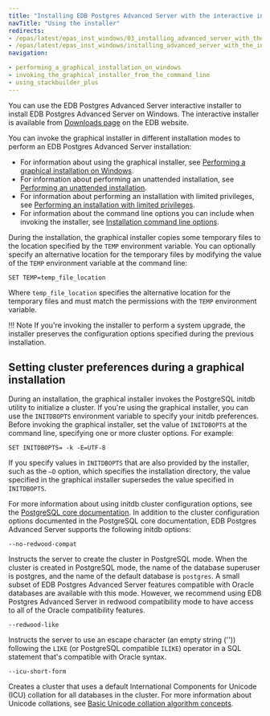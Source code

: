```yaml
---
title: "Installing EDB Postgres Advanced Server with the interactive installer"
navTitle: "Using the installer"
redirects:
- /epas/latest/epas_inst_windows/03_installing_advanced_server_with_the_interactive_installer/
- /epas/latest/epas_inst_windows/installing_advanced_server_with_the_interactive_installer/
navigation:

- performing_a_graphical_installation_on_windows
- invoking_the_graphical_installer_from_the_command_line
- using_stackbuilder_plus
---
```


<div id="installing_advanced_server_with_the_interactive_installer" class="registered_link"></div>

You can use the EDB Postgres Advanced Server interactive installer to install EDB Postgres Advanced Server on Windows. The interactive installer is available from [Downloads page](https://www.enterprisedb.com/advanced-downloads) on the EDB website.

You can invoke the graphical installer in different installation modes to perform an EDB Postgres Advanced Server installation:

-   For information about using the graphical installer, see [Performing a graphical installation on Windows](performing_a_graphical_installation_on_windows/#performing_a_graphical_installation_on_windows).
-   For information about performing an unattended installation, see [Performing an unattended installation](invoking_the_graphical_installer_from_the_command_line/performing_an_unattended_installation/#performing_an_unattended_installation).
-   For information about performing an installation with limited privileges, see [Performing an installation with limited privileges](invoking_the_graphical_installer_from_the_command_line/performing_an_installation_with_limited_privileges/#performing_an_installation_with_limited_privileges).
-   For information about the command line options you can include when invoking the installer, see [Installation command line options](invoking_the_graphical_installer_from_the_command_line/reference_command_line_options/#reference_command_line_options).

During the installation, the graphical installer copies some temporary files to the location specified by the `TEMP` environment variable. You can optionally specify an alternative location for the temporary files by modifying the value of the `TEMP` environment variable at the command line:

```text
SET TEMP=temp_file_location
```

Where `temp_file_location` specifies the alternative location for the temporary files and must match the permissions with the `TEMP` environment variable.

!!! Note
    If you're invoking the installer to perform a system upgrade, the installer preserves the configuration options specified during the previous installation.

## Setting cluster preferences during a graphical installation

During an installation, the graphical installer invokes the PostgreSQL initdb utility to initialize a cluster. If you're using the graphical installer, you can use the `INITDBOPTS` environment variable to specify your initdb preferences. Before invoking the graphical installer, set the value of `INITDBOPTS` at the command line, specifying one or more cluster options. For example:

```text
SET INITDBOPTS= -k -E=UTF-8
```

If you specify values in `INITDBOPTS` that are also provided by the installer, such as the `–D` option, which specifies the installation directory, the value specified in the graphical installer supersedes the value specified in `INITDBOPTS`.

For more information about using initdb cluster configuration options, see the [PostgreSQL core documentation](https://www.postgresql.org/docs/current/static/app-initdb.html). In addition to the cluster configuration options documented in the PostgreSQL core documentation, EDB Postgres Advanced Server supports the following initdb options:

`--no-redwood-compat`

Instructs the server to create the cluster in PostgreSQL mode. When the cluster is created in PostgreSQL mode, the name of the database superuser is postgres, and the name of the default database is `postgres`. A small subset of EDB Postgres Advanced Server features compatible with Oracle databases are available with this mode. However, we recommend using EDB Postgres Advanced Server in redwood compatibility mode to have access to all of the Oracle compatibility features.

`--redwood-like`

Instructs the server to use an escape character (an empty string ('')) following the `LIKE` (or PostgreSQL compatible `ILIKE`) operator in a SQL statement that's compatible with Oracle syntax.

`--icu-short-form`

Creates a cluster that uses a default International Components for Unicode (ICU) collation for all databases in the cluster. For more information about Unicode collations, see [Basic Unicode collation algorithm concepts](../../../tools_utilities_and_components/application_developer_tools/06_unicode_collation_algorithm).

